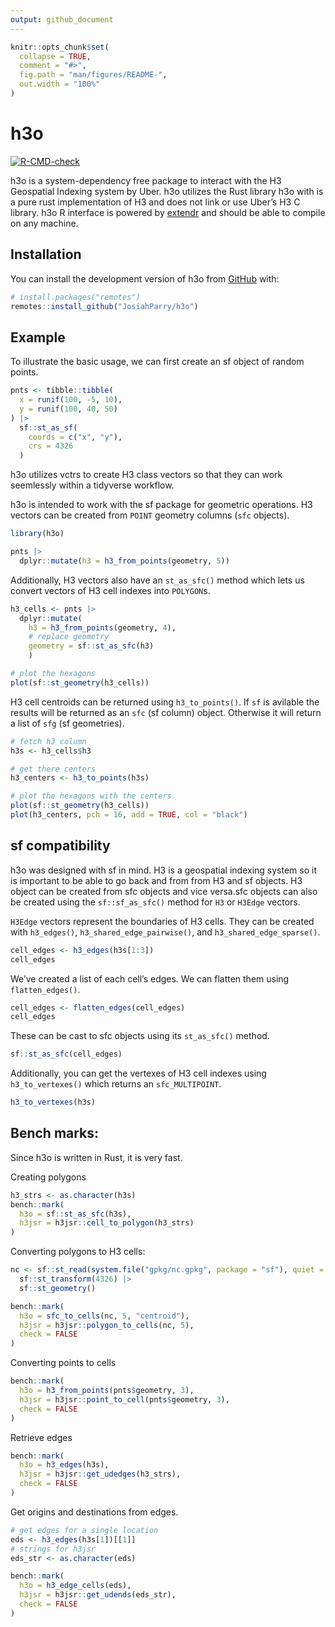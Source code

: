 ```yaml
---
output: github_document
---
```


<!-- README.md is generated from README.Rmd. Please edit that file -->

```r
knitr::opts_chunk$set(
  collapse = TRUE,
  comment = "#>",
  fig.path = "man/figures/README-",
  out.width = "100%"
)
```

# h3o

<!-- badges: start -->
[![R-CMD-check](https://github.com/JosiahParry/h3o/actions/workflows/R-CMD-check.yaml/badge.svg)](https://github.com/JosiahParry/h3o/actions/workflows/R-CMD-check.yaml)
<!-- badges: end -->

h3o is a system-dependency free package to interact with the H3 Geospatial Indexing system by Uber. h3o utilizes the Rust library h3o with is a pure rust implementation of H3 and does not link or use Uber's H3 C library. h3o R interface is powered by [extendr](https://extendr.github.io/) and should be able to compile on any machine. 

## Installation

You can install the development version of h3o from [GitHub](https://github.com/) with:

``` r
# install.packages("remotes")
remotes::install_github("JosiahParry/h3o")
```

## Example

To illustrate the basic usage, we can first create an sf object of random points. 

```r
pnts <- tibble::tibble(
  x = runif(100, -5, 10),
  y = runif(100, 40, 50)
) |> 
  sf::st_as_sf(
    coords = c("x", "y"), 
    crs = 4326
  )

```

h3o utilizes vctrs to create H3 class vectors so that they can work seemlessly within
a tidyverse workflow. 

h3o is intended to work with the sf package for geometric operations. 
H3 vectors can be created from `POINT` geometry columns (`sfc` objects).

```r
library(h3o)

pnts |> 
  dplyr::mutate(h3 = h3_from_points(geometry, 5))

```
Additionally, H3 vectors also have an `st_as_sfc()` method which lets us convert vectors of H3 cell indexes into `POLYGON`s. 

```r
h3_cells <- pnts |> 
  dplyr::mutate(
    h3 = h3_from_points(geometry, 4),
    # replace geometry
    geometry = sf::st_as_sfc(h3)
    )

# plot the hexagons
plot(sf::st_geometry(h3_cells))
```

H3 cell centroids can be returned using `h3_to_points()`. If `sf` is avilable the results will
be returned as an `sfc` (sf column) object. Otherwise it will return a list of `sfg` (sf geometries). 

```r
# fetch h3 column
h3s <- h3_cells$h3

# get there centers
h3_centers <- h3_to_points(h3s) 

# plot the hexagons with the centers
plot(sf::st_geometry(h3_cells))
plot(h3_centers, pch = 16, add = TRUE, col = "black")
```


## sf compatibility

h3o was designed with sf in mind. H3 is a geospatial indexing system so it is important to be able to go back and from from H3 and sf objects. H3 object can be created from sfc objects and vice versa.sfc objects can also be created using the `sf::sf_as_sfc()` method for `H3` or `H3Edge` vectors.

`H3Edge` vectors represent the boundaries of H3 cells. They can be created with `h3_edges()`, `h3_shared_edge_pairwise()`, and `h3_shared_edge_sparse()`.

```r
cell_edges <- h3_edges(h3s[1:3])
cell_edges
```

We've created a list of each cell's edges. We can flatten them using `flatten_edges()`.

```r
cell_edges <- flatten_edges(cell_edges)
cell_edges
```

These can be cast to sfc objects using its `st_as_sfc()` method.

```r
sf::st_as_sfc(cell_edges)
```

Additionally, you can get the vertexes of H3 cell indexes using `h3_to_vertexes()` which returns an `sfc_MULTIPOINT`.

```r
h3_to_vertexes(h3s)
```


## Bench marks: 

Since h3o is written in Rust, it is very fast. 

Creating polygons 

```r
h3_strs <- as.character(h3s)
bench::mark(
  h3o = sf::st_as_sfc(h3s),
  h3jsr = h3jsr::cell_to_polygon(h3_strs)
)
```

Converting polygons to H3 cells: 

```r
nc <- sf::st_read(system.file("gpkg/nc.gpkg", package = "sf"), quiet = TRUE) |> 
  sf::st_transform(4326) |> 
  sf::st_geometry()

bench::mark(
  h3o = sfc_to_cells(nc, 5, "centroid"),
  h3jsr = h3jsr::polygon_to_cells(nc, 5),
  check = FALSE
)
```

Converting points to cells

```r
bench::mark(
  h3o = h3_from_points(pnts$geometry, 3),
  h3jsr = h3jsr::point_to_cell(pnts$geometry, 3),
  check = FALSE
)
```

Retrieve edges

```r
bench::mark(
  h3o = h3_edges(h3s),
  h3jsr = h3jsr::get_udedges(h3_strs),
  check = FALSE
)
```

Get origins and destinations from edges.

```r
# get edges for a single location
eds <- h3_edges(h3s[1])[[1]]
# strings for h3jsr
eds_str <- as.character(eds)

bench::mark(
  h3o = h3_edge_cells(eds),
  h3jsr = h3jsr::get_udends(eds_str),
  check = FALSE
)
```


